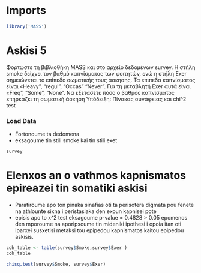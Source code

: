 # Imports
```r
library('MASS')
```


# Askisi 5
Φορτώστε τη βιβλιοθήκη MASS και στο αρχείο δεδομένων survey. Η στήλη smoke δείχνει τον βαθμό καπνίσματος των φοιτητών, ενώ η στήλη Exer σημειώνεται το επίπεδο σωματικής τους άσκησης. Τα επιπεδα καπνίσματος είναι «Heavy”, “regul”, “Occas” “Never”. Για τη μεταβλητή Exer αυτά είναι «Freq”, “Some”, “None”. Να εξετάσετε πόσο ο βαθμός καπνίσματος επηρεάζει τη σωματική άσκηση
Υπόδειξη: Πίνακας συνάφειας και chi^2 test

### Load Data

- Fortonoume ta dedomena 
- eksagoume tin stili smoke kai tin stili exet
```r
survey
```

# Elenxos an o vathmos kapnismatos epireazei tin somatiki askisi
- Paratiroume apo ton pinaka sinafias oti ta perisotera digmata pou fenete na athlounte sixna i peristasiaka den exoun kapnisei pote
- episis apo to x^2 test eksagoume p-value = 0.4828 > 0.05 epomenos den mporoume na aporipsoume tin mideniki ipothesi i opoia itan oti 
  iparxei susxetisi metaksi tou epipedou kapnismatos kaitou epipedou askisis.
```r
coh_table <- table(survey$Smoke,survey$Exer )
coh_table

chisq.test(survey$Smoke, survey$Exer)
```

